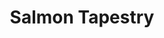 ---
title: "Salmon Tapestry"
meta_title: "Salmon Tapestry craft"
description: "Craft de Salmon Tapestry"
rank: "d"
draft: false
name: "Salmon Tapestry"
recipe_img: "https://wiki.pokexgames.com/images/3/3e/Salmon_Tapestry.png"
level: 37
craft_time: 2400
result: 1
value_npc: 1
ingredients:
  - name: "Pink Tapestry"
    quantity: 1
    item_img: "https://wiki.pokexgames.com/images/0/00/Pink_Tapestry.png"
    value_npc: 1
  - name: "Dark Purple Tapestry"
    quantity: 1
    item_img: "https://wiki.pokexgames.com/images/3/33/Dark_Purple_Tapestry.png"
    value_npc: 1
  - name: "Magikarp Fin"
    quantity: 30
    item_img: "https://wiki.pokexgames.com/images/c/c6/Magikarp_Fin.png"
    value_npc: 1
  - name: "Refined Style Point"
    quantity: 2
    item_img: "https://wiki.pokexgames.com/images/6/6b/Refined_style_point.png"
    value_npc: 1
---